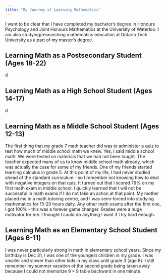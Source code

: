 ```yaml
---
title: "My Journey of Learning Mathematics"
---
```


I want to be clear that I have completed my bachelor's degree in Honours Psychology and Joint Honours Mathematics at the University of Waterloo. I am also studying/researching mathematics education at Ontario Tech University as a part of my master's degree.

## Learning Math as a Postsecondary Student (Ages 18-22)

d

## Learning Math as a High School Student (Ages 14-17)

d

## Learning Math as a Middle School Student (Ages 12-13)

The first thing that my grade 7 math teacher did was to administer a quiz to test how much of middle school math we knew. Yes, I said middle school math. We were tested on materials that we had not been taught. The teacher expected many of us to know middle school math already, which was actually the case for some of my friends. One of my friends started learning calculus in grade 5. At this point of my life, I had never studied ahead of the standard curriculum - so I remember not knowing how to deal with negative integers on that quiz. It turned out that I scored 79% on my first math exam in middle school. I quickly learned that I will not be successful in math exams if I do not take an action at that point. My mother placed me in a math tutoring centre, and I was semi-forced into studying mathematics for 15-20 hours daily. Any other math exams after the first one, I got 100% - this was a forever game changer. Grades were a huge motivator for me. I thought I could do anything I want if I try hard enough.

## Learning Math as an Elementary School Student (Ages 6-11)

I was never particularly strong in math in elementary school years. Since my birthday is Dec 31, I was one of the youngest children in my grade. I was smaller and slower than other kids in my class until grade 3 (age 8). I still remember my summer vacation of the second grade being taken away because I could not memorize $9 \times 9$ table backward in one minute.